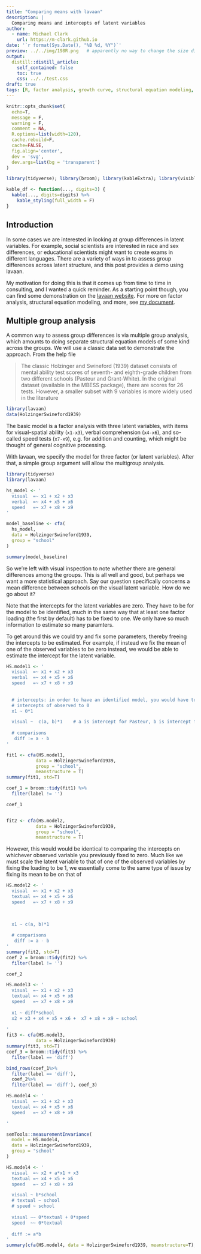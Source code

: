 ```yaml
---
title: "Comparing means with lavaan"
description: |
  Comparing means and intercepts of latent variables
author:
  - name: Michael Clark
    url: https://m-clark.github.io
date: '`r format(Sys.Date(), "%B %d, %Y")`'
preview: ../../img/198R.png   # apparently no way to change the size displayed via css (ignored) or file (stretched)
output:
  distill::distill_article:
    self_contained: false
    toc: true
    css: ../../test.css
draft: true
tags: [R, factor analysis, growth curve, structural equation modeling, SEM, intercepts, means]
---
```


```r
knitr::opts_chunk$set(
  echo=T, 
  message = F, 
  warning = F, 
  comment = NA,
  R.options=list(width=120), 
  cache.rebuild=F, 
  cache=FALSE,
  fig.align='center', 
  dev = 'svg', 
  dev.args=list(bg = 'transparent')
)

library(tidyverse); library(broom); library(kableExtra); library(visibly)

kable_df <- function(..., digits=3) {
  kable(..., digits=digits) %>% 
    kable_styling(full_width = F)
}
```



## Introduction

In some cases we are interested in looking at group differences in latent variables.  For example, social scientists are interested in race and sex differences, or educational scientists might want to create exams in different languages. There are a variety of ways in to assess group differences across latent structure, and this post provides a demo using lavaan.  

My motivation for doing this is that it comes up from time to time in consulting, and I wanted a quick reminder.  As a starting point though, you can find some demonstration on the [lavaan website](https://lavaan.ugent.be).  For more on factor analysis, structural equation modeling, and more, see [my document](https://m-clark.github.io/sem/).

## Multiple group analysis

A common way to assess group differences is via multiple group analysis, which amounts to doing separate structural equation models of some kind across the groups.  We will use a classic data set to demonstrate the approach. From the help file

>The classic Holzinger and Swineford (1939) dataset consists of mental ability test scores of seventh- and eighth-grade children from two different schools (Pasteur and Grant-White). In the original dataset (available in the MBESS package), there are scores for 26 tests. However, a smaller subset with 9 variables is more widely used in the literature 

```r
library(lavaan)
data(HolzingerSwineford1939)
```

The basic model is a factor analysis with three latent variables, with items for visual-spatial ability (`x1-x3`), verbal comprehension (`x4-x6`), and so-called speed tests (`x7-x9`), e.g. for addition and counting, which might be thought of general cognitive processing.

With lavaan, we specify the model for three factor (or latent variables).  After that, a simple group argument will allow the multigroup analysis.

```r
library(tidyverse)
library(lavaan)

hs_model <- ' 
  visual  =~ x1 + x2 + x3
  verbal  =~ x4 + x5 + x6
  speed   =~ x7 + x8 + x9 
'

model_baseline <- cfa(
  hs_model, 
  data = HolzingerSwineford1939, 
  group = "school"
)

summary(model_baseline)  
```

So we're left with visual inspection to note whether there are general differences among the groups. This is all well and good, but perhaps we want a more statistical approach.  Say our question specifically concerns a mean difference between schools on the visual latent variable.  How do we go about it?

Note that the intercepts for the latent variables are zero.  They have to be for the model to be identified, much in the same way that at least one factor loading (the first by default) has to be fixed to one.  We only have so much information to estimate so many paramters.

To get around this we could try and fix some parameters, thereby freeing the intercepts to be estimated.  For example, if instead we fix the mean of one of the observed variables to be zero instead, we would be able to estimate the intercept for the latent variable.


```r
HS.model1 <- ' 
  visual  =~ x1 + x2 + x3
  verbal  =~ x4 + x5 + x6
  speed   =~ x7 + x8 + x9 
  
  
  # intercepts: in order to have an identified model, you would have to fix the
  # intercepts of observed to 0
  x1 ~ 0*1   

  visual ~  c(a, b)*1    # a is intercept for Pasteur, b is intercept for Grant-White
   
  # comparisons
   diff := a - b
'

fit1 <- cfa(HS.model1, 
           data = HolzingerSwineford1939, 
           group = "school",
           meanstructure = T)
summary(fit1, std=T)

coef_1 = broom::tidy(fit1) %>% 
  filter(label != '')

coef_1


fit2 <- cfa(HS.model2, 
           data = HolzingerSwineford1939, 
           group = "school",
           meanstructure = T)

```

However, this would would be identical to comparing the intercepts on whichever observed variable you previously fixed to zero.  Much like we must scale the latent variable to that of one of the observed variables by fixing the loading to be 1, we essentially come to the same type of issue by fixing its mean to be on that of 

```r
HS.model2 <- ' 
  visual  =~ x1 + x2 + x3
  textual =~ x4 + x5 + x6
  speed   =~ x7 + x8 + x9 
  
  

  x1 ~ c(a, b)*1   
   
  # comparisons
   diff := a - b
'
summary(fit2, std=T)
coef_2 = broom::tidy(fit2) %>% 
  filter(label != '')

coef_2
```



```r
HS.model3 <- ' 
  visual  =~ x1 + x2 + x3
  textual =~ x4 + x5 + x6
  speed   =~ x7 + x8 + x9 
  
  x1 ~ diff*school 
  x2 + x3 + x4 + x5 + x6 +  x7 + x8 + x9 ~ school
  
'
fit3 <- cfa(HS.model3, 
           data = HolzingerSwineford1939)
summary(fit3, std=T)
coef_3 = broom::tidy(fit3) %>% 
  filter(label == 'diff')

bind_rows(coef_1%>% 
  filter(label == 'diff'), 
  coef_2%>% 
  filter(label == 'diff'), coef_3) 
```

```r
HS.model4 <- ' 
  visual  =~ x1 + x2 + x3
  textual =~ x4 + x5 + x6
  speed   =~ x7 + x8 + x9 

'

semTools::measurementInvariance(
  model = HS.model4, 
  data = HolzingerSwineford1939, 
  group = "school"
)
```


```r
HS.model4 <- ' 
  visual  =~ x2 + a*x1 + x3
  textual =~ x4 + x5 + x6
  speed   =~ x7 + x8 + x9 

  visual ~ b*school
  # textual ~ school
  # speed ~ school
  
  visual ~~ 0*textual + 0*speed
  speed  ~~ 0*textual
  
  diff := a*b
'
summary(cfa(HS.model4, data = HolzingerSwineford1939, meanstructure=T), std=T)
```

